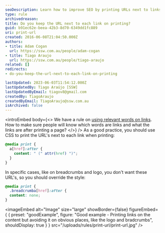 ```yaml
---
seoDescription: Learn how to improve SEO by printing URLs next to links with CSS, avoiding them on elements like breadcrumbs and logos
type: rule
archivedreason:
title: Do you keep the URL next to each link on printing?
guid: b91ec62e-beea-42b3-8d70-6349dd1fc889
uri: print-url
created: 2016-06-08T21:04:50.000Z
authors:
- title: Adam Cogan
  url: https://ssw.com.au/people/adam-cogan
- title: Tiago Araujo
  url: https://ssw.com.au/people/tiago-araujo
related: []
redirects:
- do-you-keep-the-url-next-to-each-link-on-printing

lastUpdated: 2023-06-03T11:54:12.000Z
lastUpdatedBy: Tiago Araújo [SSW]
lastUpdatedByEmail: tiagov8@gmail.com
createdBy: TiagoAraujo
createdByEmail: TiagoAraujo@ssw.com.au
isArchived: false
---
```


<introEmbed
  body={<>
We have a rule on [using relevant words on links](/relevant-words-on-links). How to make sure people will know which words are links and what the links are after printing a page?
  </>}
/>
As a good practice, you should use CSS to print the URL's next to each link when printing:

``` css
@media print {
  a[href]:after {
    content: " (" attr(href) ")";
  }
}
```

In specific cases, like on breadcrumbs and logo, you don't want these URL's, so you should override the style:

``` css
@media print {
  .breadcrumba[href]:after {
  content: none;
}
```

<imageEmbed
  alt="Image"
  size="large"
  showBorder={false}
  figureEmbed={ {
    preset: "goodExample",
    figure: "Good example - Printing links on the content but avoiding it on obvious places, like the logo and bradcrumbs",
    shouldDisplay: true
  } }
  src="/uploads/rules/print-url/print-url.jpg"
/>
